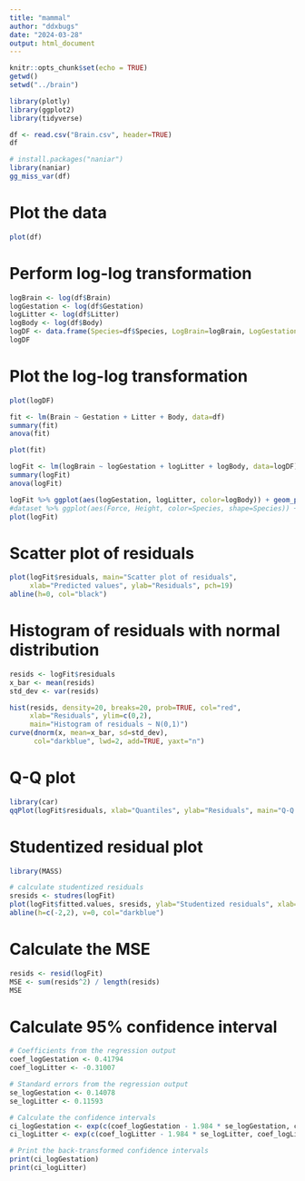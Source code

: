 ```yaml
---
title: "mammal"
author: "ddxbugs"
date: "2024-03-28"
output: html_document
---
```


```r
knitr::opts_chunk$set(echo = TRUE)
getwd()
setwd("../brain")

library(plotly)
library(ggplot2)
library(tidyverse)

```

```r
df <- read.csv("Brain.csv", header=TRUE)
df
```

```r
# install.packages("naniar")
library(naniar)
gg_miss_var(df)
```
# Plot the data
```r
plot(df)
```
# Perform log-log transformation
```r
logBrain <- log(df$Brain)
logGestation <- log(df$Gestation)
logLitter <- log(df$Litter)
logBody <- log(df$Body)
logDF <- data.frame(Species=df$Species, LogBrain=logBrain, LogGestation=logGestation, LogLitter=logLitter, LogBody=logBody)
logDF
```
# Plot the log-log transformation
```r
plot(logDF)
```

```r
fit <- lm(Brain ~ Gestation + Litter + Body, data=df)
summary(fit)
anova(fit)
```
```r
plot(fit)
```



```r
logFit <- lm(logBrain ~ logGestation + logLitter + logBody, data=logDF)
summary(logFit)
anova(logFit)
```

```r
logFit %>% ggplot(aes(logGestation, logLitter, color=logBody)) + geom_point() + geom_smooth(method="lm") + ggtitle("Linear regression model: log(Brain)~log(Gestation)+log(Litter)")
#dataset %>% ggplot(aes(Force, Height, color=Species, shape=Species)) + geom_point() + ggtitle("Scatter plot: ") 
plot(logFit)
```
# Scatter plot of residuals
```r
plot(logFit$residuals, main="Scatter plot of residuals",
     xlab="Predicted values", ylab="Residuals", pch=19)
abline(h=0, col="black")
```
# Histogram of residuals with normal distribution
```r
resids <- logFit$residuals
x_bar <- mean(resids)
std_dev <- var(resids)

hist(resids, density=20, breaks=20, prob=TRUE, col="red",
     xlab="Residuals", ylim=c(0,2),
     main="Histogram of residuals ~ N(0,1)")
curve(dnorm(x, mean=x_bar, sd=std_dev),
      col="darkblue", lwd=2, add=TRUE, yaxt="n")
```
# Q-Q plot
```r
library(car)
qqPlot(logFit$residuals, xlab="Quantiles", ylab="Residuals", main="Q-Q plot of residuals")
```
# Studentized residual plot
```r
library(MASS)

# calculate studentized residuals
sresids <- studres(logFit)
plot(logFit$fitted.values, sresids, ylab="Studentized residuals", xlab="Predicted values", main="Studentized residuals Plot")
abline(h=c(-2,2), v=0, col="darkblue")
```

# Calculate the MSE
```r
resids <- resid(logFit)
MSE <- sum(resids^2) / length(resids)
MSE
```
# Calculate 95% confidence interval
```r
# Coefficients from the regression output
coef_logGestation <- 0.41794
coef_logLitter <- -0.31007

# Standard errors from the regression output
se_logGestation <- 0.14078
se_logLitter <- 0.11593

# Calculate the confidence intervals
ci_logGestation <- exp(c(coef_logGestation - 1.984 * se_logGestation, coef_logGestation + 1.984 * se_logGestation))
ci_logLitter <- exp(c(coef_logLitter - 1.984 * se_logLitter, coef_logLitter + 1.984 * se_logLitter))

# Print the back-transformed confidence intervals
print(ci_logGestation)
print(ci_logLitter)
```







